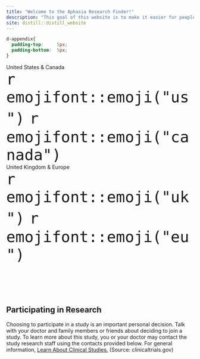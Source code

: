 ```yaml
---
title: "Welcome to the Aphasia Research Finder!"
description: "This goal of this website is to make it easier for people with aphasia, their families, clinicians, and researchers to discover aphasia research studies."
site: distill::distill_website
---
```



```css
d-appendix{
  padding-top:     5px;
  padding-bottom:  5px;
}

```

:::: {.cols}

::: {.col}

<div class = "btn" onclick = "location.href='us-canada-map.html'">
United States & Canada
<div style="font-size:3rem;">`r emojifont::emoji("us")`&nbsp;`r emojifont::emoji("canada")`</div>
</div>

:::

::: {.col}
<div class = "btn" onclick = "location.href='uk-europe-map.html'">
United Kingdom & Europe
<div style="font-size:3rem;">`r emojifont::emoji("uk")`&nbsp;`r emojifont::emoji("eu")` </div>
</div>
:::

::::

<br><br><br><br>

## Participating in Research {.appendix}

Choosing to participate in a study is an important personal decision. Talk with your doctor and family members or friends about deciding to join a study. To learn more about this study, you or your doctor may contact the study research staff using the contacts provided below. For general information, <a href="https://clinicaltrials.gov/ct2/about-studies/learn">Learn About Clinical Studies.</a> (Source: clinicaltrials.gov)
